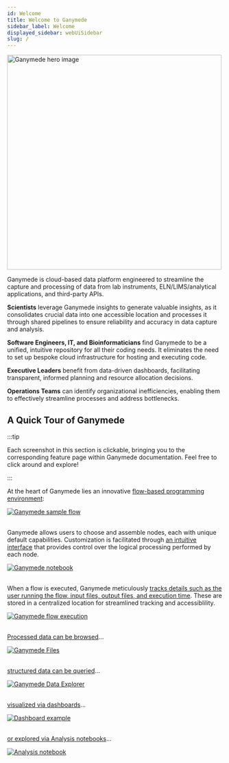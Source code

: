 ```yaml
---
id: Welcome
title: Welcome to Ganymede
sidebar_label: Welcome
displayed_sidebar: webUiSidebar
slug: /
---
```


<div style={{textAlign: 'center'}}>
  <img alt="Ganymede hero image" 
       src="https://ganymede-bio.mo.cloudinary.net/apiServer/HeroImage_20230110.png"
       width="500"/>
</div>

Ganymede is cloud-based data platform engineered to streamline the capture and processing of data from lab instruments, ELN/LIMS/analytical applications, and third-party APIs.

**Scientists** leverage Ganymede insights to generate valuable insights, as it consolidates crucial data into one accessible location and processes it through shared pipelines to ensure reliability and accuracy in data capture and analysis.

**Software Engineers, IT, and Bioinformaticians** find Ganymede to be a unified, intuitive repository for all their coding needs.  It eliminates the need to set up bespoke cloud infrastructure for hosting and executing code.

**Executive Leaders** benefit from data-driven dashboards, facilitating transparent, informed planning and resource allocation decisions.

**Operations Teams** can identify organizational inefficiencies, enabling them to effectively streamline processes and address bottlenecks.

## A Quick Tour of Ganymede

:::tip

Each screenshot in this section is clickable, bringing you to the corresponding feature page within Ganymede documentation.  Feel free to click around and explore!

:::

At the heart of Ganymede lies an innovative [flow-based programming environment](FlowEditor):

<div style={{textAlign: 'center'}}>
  <a href="./FlowEditor">
    <img alt="Ganymede sample flow"
        src="https://ganymede-bio.mo.cloudinary.net/apiServer/FlowImage_20230531.png" />
  </a>
</div>
&nbsp;

Ganymede allows users to choose and assemble nodes, each with unique default capabilities.  Customization is facilitated through [an intuitive interface](NodeEditor) that provides control over the logical processing performed by each node.

<div style={{textAlign: 'center'}}>
  <a href="./NodeEditor">
    <img alt="Ganymede notebook"
        src="https://ganymede-bio.mo.cloudinary.net/apiServer/GanymedeNotebook_20230531.png" />
  </a>
</div>
&nbsp;

When a flow is executed, Ganymede meticulously [tracks details such as the user running the flow, input files, output files, and execution time](FlowRuns).  These are stored in a centralized location for streamlined tracking and accessiblility.

<div style={{textAlign: 'center'}}>
  <a href="./FlowRuns">
    <img alt="Ganymede flow execution"
        src="https://ganymede-bio.mo.cloudinary.net/apiServer/GanymedeFlowExecution_20230531.png" />
  </a>
</div>
&nbsp;

[Processed data can be browsed](Files)...

<div style={{textAlign: 'center'}}>
  <a href="./Files">
    <img alt="Ganymede Files"
        src="https://user-images.githubusercontent.com/46538575/225719095-f45c79ac-13c7-41ea-b81d-f0c23755e329.png" />
  </a>
</div>
&nbsp;

[structured data can be queried](DataExplorer)...

<div style={{textAlign: 'center'}}>
  <a href="./DataExplorer">
    <img alt="Ganymede Data Explorer"
        src="https://ganymede-bio.mo.cloudinary.net/apiServer/DataExplorer_20230531.png" />
  </a>
</div>
&nbsp;

[visualized via dashboards](Dashboards)...

<div style={{textAlign: 'center'}}>
  <a href="./Dashboards">
    <img alt="Dashboard example"
        src="https://ganymede-bio.mo.cloudinary.net/apiServer/Dashboard_20230531.png" />
  </a>
</div>
&nbsp;

[or explored via Analysis notebooks](AnalysisNotebook)...

<div style={{textAlign: 'center'}}>
  <a href="./AnalysisNotebook">
    <img alt="Analysis notebook"
        src="https://ganymede-bio.mo.cloudinary.net/apiServer/AnalysisNotebook_20230531.png" />
  </a>
</div>
